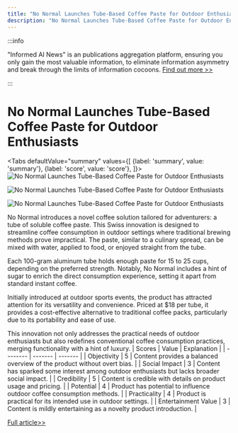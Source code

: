 ```yaml
---
title: "No Normal Launches Tube-Based Coffee Paste for Outdoor Enthusiasts"
description: "No Normal Launches Tube-Based Coffee Paste for Outdoor Enthusiasts"
---
```



:::info

"Informed AI News" is an publications aggregation platform, ensuring you only gain the most valuable information, to eliminate information asymmetry and break through the limits of information cocoons.  [Find out more >>](/)

:::

# No Normal Launches Tube-Based Coffee Paste for Outdoor Enthusiasts


<Tabs
	defaultValue="summary"
	values={[
	{label: 'summary', value: 'summary'},
	{label: 'score', value: 'score'},
]}>
<TabItem value="summary">
<img
  src="https://image.informedainews.com/2024/06/Foo-wY9-1717723172-0.jpg"
  alt="No Normal Launches Tube-Based Coffee Paste for Outdoor Enthusiasts"
/>

<img
  src="https://image.informedainews.com/2024/06/Foo-pNf-1717723172-1.jpg"
  alt="No Normal Launches Tube-Based Coffee Paste for Outdoor Enthusiasts"
/>

<img
  src="https://image.informedainews.com/2024/06/Foo-szf-1717723172-2.jpg"
  alt="No Normal Launches Tube-Based Coffee Paste for Outdoor Enthusiasts"
/>



No Normal introduces a novel coffee solution tailored for adventurers: a tube of soluble coffee paste. This Swiss innovation is designed to streamline coffee consumption in outdoor settings where traditional brewing methods prove impractical. The paste, similar to a culinary spread, can be mixed with water, applied to food, or enjoyed straight from the tube.

Each 100-gram aluminum tube holds enough paste for 15 to 25 cups, depending on the preferred strength. Notably, No Normal includes a hint of sugar to enrich the direct consumption experience, setting it apart from standard instant coffee.

Initially introduced at outdoor sports events, the product has attracted attention for its versatility and convenience. Priced at $18 per tube, it provides a cost-effective alternative to traditional coffee packs, particularly due to its portability and ease of use.

This innovation not only addresses the practical needs of outdoor enthusiasts but also redefines conventional coffee consumption practices, merging functionality with a hint of luxury.
</TabItem>
<TabItem value="score">
	| Scores     | Value   | Explanation |
	| -------- | ------- | ------- |
	| Objectivity  | 5    | Content provides a balanced overview of the product without overt bias.    |
	| Social Impact | 3     | Content has sparked some interest among outdoor enthusiasts but lacks broader social impact.    |
	| Credibility    | 5    | Content is credible with details on product usage and pricing.    |
	| Potential    | 4    | Product has potential to influence outdoor coffee consumption methods.    |
	| Practicality    | 4    | Product is practical for its intended use in outdoor settings.    |
	| Entertainment Value    | 3    | Content is mildly entertaining as a novelty product introduction.    |
</TabItem>
</Tabs>

[Full article>>](https://www.cnbeta.com.tw/articles/tech/1433824.htm)
